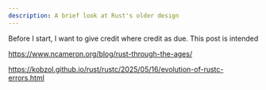 ```yaml
---
description: A brief look at Rust's older design
---
```


Before I start, I want to give credit where credit as due. This post is intended

https://www.ncameron.org/blog/rust-through-the-ages/

https://kobzol.github.io/rust/rustc/2025/05/16/evolution-of-rustc-errors.html
